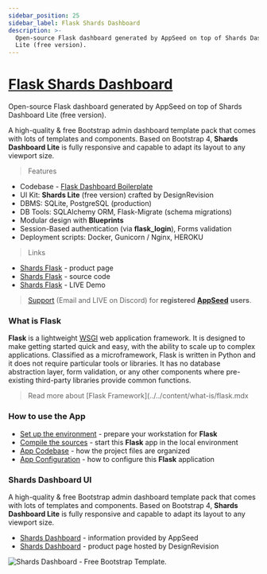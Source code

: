 ```yaml
---
sidebar_position: 25
sidebar_label: Flask Shards Dashboard
description: >-
  Open-source Flask dashboard generated by AppSeed on top of Shards Dashboard
  Lite (free version).
---
```


# [Flask Shards Dashboard](https://appseed.us/product/shards/flask/)

<SubHeading> Open-source Flask dashboard generated by AppSeed on top of Shards Dashboard Lite (free version).</SubHeading>

A high-quality & free Bootstrap admin dashboard template pack that comes with lots of templates and components. Based on Bootstrap 4, **Shards Dashboard Lite** is fully responsive and capable to adapt its layout to any viewport size.

> Features

- Codebase - [Flask Dashboard Boilerplate](../../boilerplate-code/flask-dashboard.mdx)
- UI Kit: **Shards Lite** (free version) crafted by DesignRevision
- DBMS: SQLite, PostgreSQL (production)
- DB Tools: SQLAlchemy ORM, Flask-Migrate (schema migrations)
- Modular design with **Blueprints**
- Session-Based authentication (via **flask_login**), Forms validation
- Deployment scripts: Docker, Gunicorn / Nginx, HEROKU

> Links

- [Shards Flask](https://appseed.us/product/shards/flask/) - product page
- [Shards Flask](https://github.com/app-generator/flask-dashboard-shards) - source code
- [Shards Flask](https://flask-dashboard-shards.appseed.us/) - LIVE Demo

> [Support](https://appseed.us/support) (Email and LIVE on Discord) for **registered** [**AppSeed**](https://appseed.us/) **users**.

### What is Flask

**Flask** is a lightweight [WSGI](../../content/what-is/wsgi.mdx) web application framework. It is designed to make getting started quick and easy, with the ability to scale up to complex applications. Classified as a microframework, Flask is written in Python and it does not require particular tools or libraries. It has no database abstraction layer, form validation, or any other components where pre-existing third-party libraries provide common functions.

> Read more about [Flask Framework](../../content/what-is/flask.mdx

### How to use the App

- [Set up the environment](../../boilerplate-code/flask-dashboard.mdx#environment) - prepare your workstation for **Flask**
- [Compile the sources](../../boilerplate-code/flask-dashboard.mdx#build-the-app-1) - start this **Flask** app in the local environment
- [App Codebase](../../boilerplate-code/flask-dashboard.mdx#app-codebase) - how the project files are organized
- [App Configuration](../../boilerplate-code/flask-dashboard.mdx#app-configuration) - how to configure this **Flask** application

### Shards Dashboard UI

A high-quality & free Bootstrap admin dashboard template pack that comes with lots of templates and components. Based on Bootstrap 4, **Shards Dashboard Lite** is fully responsive and capable to adapt its layout to any viewport size.

- [Shards Dashboard](../../content/bootstrap-template/shards-dashboard.mdx) - information provided by AppSeed
- [Shards Dashboard](https://designrevision.com/downloads/shards-dashboard-lite/) - product page hosted by DesignRevision

![Shards Dashboard - Free Bootstrap Template.](../../../static/assets/shards-dashboard.jpg)
